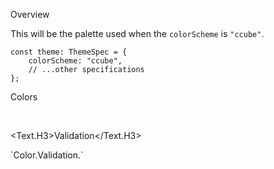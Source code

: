 
<Meta title="General/Color/CCube Color" />

<Title>CCube Colors</Title>

<Secondary>Overview</Secondary>

This will be the palette used when the `colorScheme` is `"ccube"`.

```tsx
const theme: ThemeSpec = {
    colorScheme: "ccube",
    // ...other specifications
};
```

<Secondary>Colors</Secondary>

<Unstyled>
    <ColorPalette set={CCubeColorSet.Brand} category="Brand" />
    <ColorPalette
        set={{
            Primary: CCubeColorSet.Primary,
            PrimaryDark: CCubeColorSet.PrimaryDark,
            Secondary: CCubeColorSet.Secondary,
        }}
    />
    <ColorPalette set={CCubeColorSet.Neutral} category="Neutral" />
    <ColorPalette set={CCubeColorSet.Accent.Dark} category="Accent.Dark" />
    <ColorPalette set={CCubeColorSet.Accent.Light} category="Accent.Light" />
</Unstyled>

<br />

<Text.H3>Validation</Text.H3>

<PreviewBox>
    `Color.Validation.<color>`
</PreviewBox>

<Unstyled>
    <ColorPalette set={CCubeColorSet.Validation.Green} category="Green" />
    <ColorPalette set={CCubeColorSet.Validation.Orange} category="Orange" />
    <ColorPalette set={CCubeColorSet.Validation.Red} category="Red" />
    <ColorPalette set={CCubeColorSet.Validation.Blue} category="Blue" />
</Unstyled>
